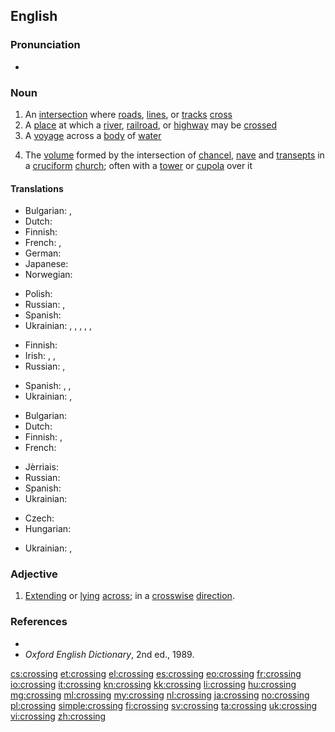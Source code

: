 {{wikipedia|dab=crossing}}
==English==

===Pronunciation===
* {{audio|en-us-crossing.ogg|Audio (US)}}

===Noun===
{{en-noun}}

# An [[intersection]] where [[road]]s, [[line]]s, or [[track]]s [[cross]]
# A [[place]] at which a [[river]], [[railroad]], or [[highway]] may be [[crossed]]
# A [[voyage]] across a [[body]] of [[water]]
# {{architecture}} The [[volume]] formed by the intersection of [[chancel]], [[nave]] and [[transept]]s in a [[cruciform]] [[church]]; often with a [[tower]] or [[cupola]] over it

====Translations====
{{trans-top|intersection where roads, lines, or tracks cross}}
* Bulgarian: {{t+|bg|пресичане|n}}, {{t+|bg|пресечка|f}}
* Dutch: {{t+|nl|kruising|f}}
* Finnish: {{t+|fi|risteys}}
* French: {{t+|fr|carrefour}}, {{t+|fr|croisement}}
* German: {{t+|de|Kreuzung|f}}
* Japanese: {{t|ja|交差点|tr=こうさてん|sc=Jpan}} {{qualifier|roads}}
* Norwegian: {{t+|no|kryss|n}}
{{trans-mid}}
* Polish: {{t+|pl|skrzyżowanie|n}}
* Russian: {{t+|ru|перекрёсток|m|tr=perekrjóstok|sc=Cyrl}}, {{t+|ru|пересечение|n|tr=peresečénije|sc=Cyrl}}
* Spanish: {{t-|es|cruce|m}}
* Ukrainian: {{t-|uk|перехрестя|n|sc=Cyrl}}, {{t-|uk|перетин|m|sc=Cyrl}}, {{t-|uk|перехрещення|n|sc=Cyrl}}, {{t-|uk|схрещення|n|sc=Cyrl}}, {{t-|uk|роздоріжжя|n|sc=Cyrl}}, {{t-|uk|перехрещування|n|sc=Cyrl}}
{{trans-bottom}}

{{trans-top|place at which a river, railroad, or highway may be crossed}}
* Finnish: {{t-|fi|ylikulkupaikka}}
* Irish: {{t-|ga|trasbhealach|m}}, {{t-|ga|trasrian|m}}, {{t-|ga|crosaire|m}}
* Russian: {{t+|ru|переезд|m|tr=perejézd|sc=Cyrl}}, {{qualifier|river}} {{t+|ru|переправа|f|tr=perepráva|sc=Cyrl}}
{{trans-mid}}
* Spanish: {{t-|es|cruce|m}}, {{qualifier|pedestrian}} {{t-|es|cruce peatonal}}, {{qualifier|watercourse}} {{t-|es|vado}}
* Ukrainian: {{t-|uk|переїзд|sc=Cyrl}}, {{t+|uk|перехід|m|tr=perekhid|sc=Cyrl}}
{{trans-bottom}}

{{trans-top|voyage across a body of water}}
* Bulgarian: {{t+|bg|пресичане|n}}
* Dutch: {{t+|nl|oversteek|m}}
* Finnish: {{t-|fi|ylittäminen}}, {{t-|fi|ylitys}}
* French: {{t+|fr|traversée}}
{{trans-mid}}
* Jèrriais: {{tø|roa-jer|travèrsée|f}}
* Russian: {{t+|ru|переправа|f|tr=perepráva|sc=Cyrl}}
* Spanish: {{t-|es|atravesimiento|m}}
* Ukrainian: {{t-|uk|переправа|f|tr=perepráva|sc=Cyrl}}
{{trans-bottom}}

{{trans-top|volume formed by the intersection of chancel, nave and transepts in a cruciform church}}
* Czech: {{t-|cs|křížení|n}}
* Hungarian: {{t+|hu|négyezet}}
{{trans-mid}}
* Ukrainian: {{t-|uk|хрест|m|tr=khrest|sc=Cyrl}}, {{t-|uk|перехрещення|n|tr=perekhreshennia|sc=Cyrl}}
{{trans-bottom}}

===Adjective===
{{en-adj|-}}

# {{rare}} [[extend|Extending]] or [[lying]] [[across]]; in a [[crosswise]] [[direction]].

===References===
* {{R:Dictionary.com|crossing}}
* ''Oxford English Dictionary'', 2nd ed., 1989.

[[cs:crossing]]
[[et:crossing]]
[[el:crossing]]
[[es:crossing]]
[[eo:crossing]]
[[fr:crossing]]
[[io:crossing]]
[[it:crossing]]
[[kn:crossing]]
[[kk:crossing]]
[[li:crossing]]
[[hu:crossing]]
[[mg:crossing]]
[[ml:crossing]]
[[my:crossing]]
[[nl:crossing]]
[[ja:crossing]]
[[no:crossing]]
[[pl:crossing]]
[[simple:crossing]]
[[fi:crossing]]
[[sv:crossing]]
[[ta:crossing]]
[[uk:crossing]]
[[vi:crossing]]
[[zh:crossing]]